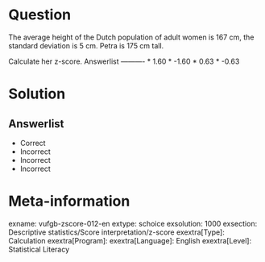 Question
========

The average height of the Dutch population of adult women is 167 cm, the standard deviation is 5 cm. Petra is 175 cm tall.

Calculate her z-score. 
Answerlist
----------
* 1.60
* -1.60
* 0.63
* -0.63

Solution
========

Answerlist
----------
* Correct
* Incorrect
* Incorrect
* Incorrect

Meta-information
================
exname: vufgb-zscore-012-en
extype: schoice
exsolution: 1000
exsection: Descriptive statistics/Score interpretation/z-score
exextra[Type]: Calculation
exextra[Program]: 
exextra[Language]: English
exextra[Level]: Statistical Literacy
